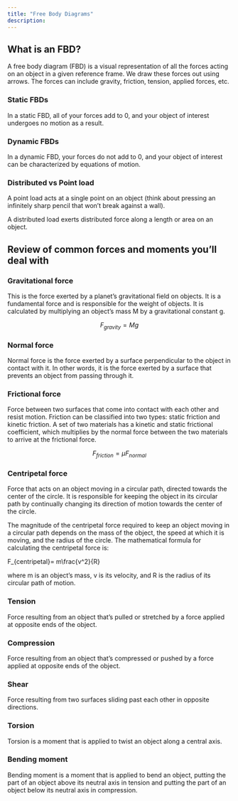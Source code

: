 ```yaml
---
title: "Free Body Diagrams"
description:
---
```

## What is an FBD?

A free body diagram (FBD) is a visual representation of all the forces acting on an object in a given reference frame. We draw these forces out using arrows. The forces can include gravity, friction, tension, applied forces, etc.

### Static FBDs

In a static FBD, all of your forces add to 0, and your object of interest undergoes no motion as a result.

### Dynamic FBDs

In a dynamic FBD, your forces do not add to 0, and your object of interest can be characterized by equations of motion.

### Distributed vs Point load

A point load acts at a single point on an object (think about pressing an infinitely sharp pencil that won’t break against a wall).

A distributed load exerts distributed force along a length or area on an object.

## Review of common forces and moments you’ll deal with

### Gravitational force

This is the force exerted by a planet’s gravitational field on objects. It is a fundamental force and is responsible for the weight of objects. It is calculated by multiplying an object’s mass M by a gravitational constant g.

$$
F_{gravity}=Mg
$$

### Normal force

Normal force is the force exerted by a surface perpendicular to the object in contact with it. In other words, it is the force exerted by a surface that prevents an object from passing through it.

### Frictional force

Force between two surfaces that come into contact with each other and resist motion. Friction can be classified into two types: static friction and kinetic friction. A set of two materials has a kinetic and static frictional coefficient, which multiplies by the normal force between the two materials to arrive at the frictional force.

$$
F_{friction}=\mu F_{normal}
$$

### Centripetal force

Force that acts on an object moving in a circular path, directed towards the center of the circle. It is responsible for keeping the object in its circular path by continually changing its direction of motion towards the center of the circle.

The magnitude of the centripetal force required to keep an object moving in a circular path depends on the mass of the object, the speed at which it is moving, and the radius of the circle. The mathematical formula for calculating the centripetal force is:

<Latex>

F_{centripetal}= m\frac{v^2}{R}

</Latex>

where m is an object’s mass, v is its velocity, and R is the radius of its circular path of motion.

### Tension

Force resulting from an object that’s pulled or stretched by a force applied at opposite ends of the object.

### Compression

Force resulting from an object that’s compressed or pushed by a force applied at opposite ends of the object.

### Shear

Force resulting from two surfaces sliding past each other in opposite directions.

### Torsion

Torsion is a moment that is applied to twist an object along a central axis.

### Bending moment

Bending moment is a moment that is applied to bend an object, putting the part of an object above its neutral axis in tension and putting the part of an object below its neutral axis in compression.

